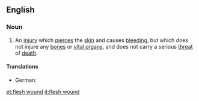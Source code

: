 ==English==
===Noun===
{{en-noun|sg=[[flesh]] [[wound]]}}
# An [[injury]] which [[pierce]]s the [[skin]] and causes [[bleed]]ing, but which does not injure any [[bone]]s or [[vital organ]]s, and does not carry a serious [[threat]] of [[death]].

====Translations====
{{trans-top|injury which pierces the skin, but which does not injure any bones or vital organs}}
* German: {{t-|de|Fleischwunde|f}}
{{trans-mid}}
{{trans-bottom}}

[[et:flesh wound]]
[[it:flesh wound]]